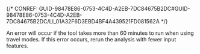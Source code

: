 

{/* CONREF: GUID-98478E86-0753-4C4D-A2EB-7DC84675B2DC#GUID-98478E86-0753-4C4D-A2EB-7DC84675B2DC/LI_01A32F6D3EBD4BF4A439521FD081562A  */}

An error will occur if the tool takes more than 60 minutes to run when using travel modes. If this error occurs, rerun the analysis with fewer input features.
